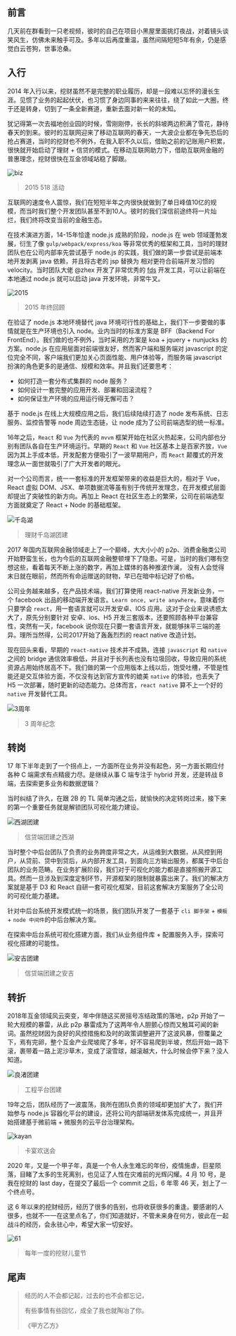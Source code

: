 ## 前言

几天前在群看到一只老视频，彼时的自己在项目小黑屋里面挑灯夜战，对着镜头谈笑风生，仿佛未来触手可及。多年以后再度重温，虽然间隔短短5年有余，仍是感觉白云苍狗，世事沧桑。

## 入行

2014 年入行以来，挖财虽然不是完整的职业履历，却是一段难以忘怀的漫长生涯。见惯了业务的起起伏伏，也习惯了身边同事的来来往往，绕了如此一大圈，终于还是转身，切到了一条全新赛道，重新去面对新一轮的未知。

犹记得第一次去福地创业园的时候，雪刚刚停，长长的斜坡两边积满了雪花，静待春天的到来。彼时的互联网迎来了移动互联网的春天，一大波企业都在争先恐后的抢占赛道，当时的挖财也不例外，在我入职不久以后，借助之前的记账用户积累，很快就开始启动了理财 + 信贷的模式。在移动互联网助力下，借助互联网金融的普惠理念，挖财很快在互金领域站稳了脚跟。

![biz](https://github.com/wulucxy/blog/raw/master/src/routes/posts/2020-04-13-six-years-in-wacai/image/518.jpg)
> 2015 518 活动


互联网的速度令人震惊，我们在短短半年之内很快就做到了单日峰值10亿的规模，而当时我们整个开发团队甚至不到10人。彼时的我们深信前途终将一片灿烂，我们终将改变当前的金融生态。

在技术演进方面，14-15年恰逢 node.js 成熟的阶段，node.js 在 web 领域蓬勃发展，衍生了像 `gulp/webpack/express/koa` 等非常优秀的框架和工具，当时的理财团队也在公司内部率先尝试基于 node.js 的实践，我们做的第一步尝试是前端本地开发剥离 java 依赖，并且将古老的 jsp 替换为 相对更符合前端开发习惯的 velocity。当时团队大佬 @zhex 开发了非常优秀的 [fds](https://github.com/zhex/fe-dev-server) 开发工具，可以让前端在本地通过 node.js 就可以启动 java 开发环境，非常牛叉。

![2015](https://github.com/wulucxy/blog/raw/master/src/routes/posts/2020-04-13-six-years-in-wacai/image/lookback.png)
> 2015 年终回顾

在验证了 node.js 本地环境替代 java 环境可行性的基础上，我们下一步要做的事情就是在生产环境也引入 node。业内当时的标准方案是 BFF（Backend For FrontEnd）。我们做的也不例外，当时采用的方案是 koa + jquery + nunjucks 的方案。node.js 在应用层面对前端很友好，然而客户端和服务端对 javascript 的定位完全不同，客户端我们更加关心页面性能、用户体验等，而服务端 javascript 扮演的角色更多的是通信、规模和效率。并且我们还要思考：

- 如何打造一套分布式集群的 node 服务？
- 如何设计一套完整的应用开发、部署和回滚流程？
- 如何保证生产环境的应用运行得无懈可击？

基于 node.js 在线上大规模应用之后，我们后续陆续打造了 node 发布系统、日志服务、监控告警等 node 周边生态链，让 node 成为了公司前端选型的统一标准。

16年之后，`React` 和 `Vue` 为代表的 `mvvm` 框架开始在社区火热起来，公司内部也分别有团队各自在生产环境运行。早期的 `React` 和 `Vue` 社区基本上是百家齐放，`Vue` 因为其上手成本低，开发配套方便吸引了一波早期用户，而 `React` 颠覆式的开发理念从一面世就吸引了广大开发者的眼光。

对一个公司而言，统一一套标准的开发框架带来的收益是巨大的，相对于 Vue，React 虚拟 DOM、JSX、单项数据流等虽有别于传统开发理念，在开发模式层面却提出了突破性的新方向。再加上 React 在社区生态上的繁荣，公司在前端选型方面就奠定了 React + Node 的基础框架。

![千岛湖](https://github.com/wulucxy/blog/raw/master/src/routes/posts/2020-04-13-six-years-in-wacai/image/qiandaohu.png)
> 理财千岛湖团建

2017 年国内互联网金融领域走上了一个巅峰，大大小小的 p2p、消费金融类公司开始野蛮生长，也为今后的互联网金融整顿埋下了隐患。可是，当时的我们哪有空想这些，看着每天不断上涨的数字，再加上媒体的各种推波作澜， 没有人会觉得末日就在眼前，然而所有命运赠送的财物，早已在暗中标记好了价格。

公司业务越来越多，在产品技术端，我们打算使用 react-native 开发新业务，一个 facebook 出品的移动端开发语言。`Learn once, write anywhere`，意味着你只要学会 `react`，用一套语言就可以开发安卓、IOS 应用。这对于企业来说诱惑太大了，原先分别要针对 安卓、ios、H5 开发三套版本，还要照顾各种平台兼容性，突然有一天，facebook 说你现在只要一套语言开发，就能够抹平三端的差异。理所当然得，公司2017开始了轰轰烈烈的 react native 改造计划。

现在回头来看，早期的 `react-native` 技术并不成熟，连接 `javascript` 和 `native` 之间的 bridge 通信效率极低，并且对于长列表也没有垃圾回收，导致应用的系统资源占用始终居高不下。我们做的第一个应用版本上线以后，饱受吐槽，不管是性能还是交互体验方面，不仅没有达到官方宣传的媲美 `native` 的体验，也丢失了 H5 一次部署，随时更新的动态能力。总体而言，`react native` 算不上一个好的 `native` 开发替代工具。

![3周年](https://github.com/wulucxy/blog/raw/master/src/routes/posts/2020-04-13-six-years-in-wacai/image/third-year.jpg)
> 3 周年纪念

## 转岗

17 年下半年走到了一个拐点上，一方面所在业务并没有起色，另一方面长期应付各种 C 端需求有点精疲力尽。是继续从事 C 端专注于 hybrid 开发，还是转战 B 端，去探索更多业务和数据逻辑？

当时纠结了许久，在跟 2B 的 TL 简单沟通之后，就愉快的决定转岗过来，接下来的第一个重要任务就是解锁团队可视化能力建设。

![西湖团建](https://github.com/wulucxy/blog/raw/master/src/routes/posts/2020-04-13-six-years-in-wacai/image/xihu.png)
> 信贷端团建之西湖

当时整个中后台团队了负责的业务跨度非常之大，从运维到大数据，从风控到用户，从贷前、贷中到贷后，从内部开发工具，到面向三方输出服务，都属于中后台团队的业务范畴。在业务扩展阶段，我们对于可视化的能力都是直接照搬开源工具。然而一旦涉及到深度定制环节，开源框架的限制就暴露出来了。我们的解决方案就是基于 D3 和 React 自研一套可视化框架，目前这套解决方案服务了全公司的可视化能力基建。

针对中后台系统开发模式统一的场景，我们团队开发了一套基于 `cli 脚手架` + `模板` + `node 中间件`的中后台解决方案。

在探索中后台系统可视化搭建方面，我们从业务组件库 + 配置服务入手，探索可视化搭建的可能性。

![安吉团建](https://github.com/wulucxy/blog/raw/master/src/routes/posts/2020-04-13-six-years-in-wacai/image/anji.png)
> 信贷端团建之安吉

## 转折

2018年互金领域风云突变，年中伴随这买房摇号冻结政策的落地，p2p 开始了一轮大规模的暴雷，从此 p2p 暴雷成为了这两年令人胆颤心惊而又触耳可闻的新词。虽然挖财因为良好的风控措施和及时的政策调整避开了这波风暴，但覆巢之下，焉有完卵，整个互金产业爬坡爬了多年，好不容易爬到半坡，然后开始一路下滚，裹带着一路上泥沙草木，变成了滚雪球，越滚越大，什么时候会停下来？没人知道。

![良渚团建](https://github.com/wulucxy/blog/raw/master/src/routes/posts/2020-04-13-six-years-in-wacai/image/liangzhu.jpeg)
> 工程平台团建

19年之后，团队经历了一波震荡，我所在团队负责的领域却更加扩大了，我们开始参与 node.js 容器化平台的建设，还将公司内部端研发体系完成统一，并且开始搭建基于微前端 + 微服务的云平台治理架构。

![kayan](https://github.com/wulucxy/blog/raw/master/src/routes/posts/2020-04-13-six-years-in-wacai/image/kayan.png)
> 卡宴欢送会

2020 年，又是一个甲子年，真是一个令人永生难忘的年份，疫情施虐，巨星陨落，目睹了太多的生死离别，也见证了人性在灾难前的光辉闪耀。4 月 10 号，是我在挖财的 last day，在提交了最后一个 commit 之后，6 年零 46 天，划上了一个终点号。

这 6 年以来的挖财经历，经历了很多的告别，也将收获很多的重逢。要感谢的人很多，也就不一一在这里点名了，你们知道就好，不管未来身在何方，彼此在一起战斗的经历，会永驻心中，希望大家一切安好。

![61](https://github.com/wulucxy/blog/raw/master/src/routes/posts/2020-04-13-six-years-in-wacai/image/61-party.png)
> 每年一度的挖财儿童节

## 尾声

> 经历的人不会都记起，过去的也不会都忘记，
> 
> 有些事情有些回忆，成全了我也就陶冶了你。
>
> 《甲方乙方》